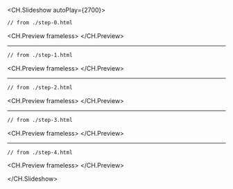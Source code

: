 
<CH.Slideshow autoPlay={2700}>

```html hello.html
// from ./step-0.html
```

<CH.Preview frameless>
  <Demo step={0} />
</CH.Preview>

---

```html hello.html mark=1[40:42]
// from ./step-1.html
```

<CH.Preview frameless>
  <Demo step={1} />
</CH.Preview>

---

```html hello.html mark=2[25:36]
// from ./step-2.html
```

<CH.Preview frameless>
  <Demo step={2} />
</CH.Preview>

---

```html hello.html mark=2[38:44]
// from ./step-3.html
```

<CH.Preview frameless>
  <Demo step={3} />
</CH.Preview>

---

```html hello.html mark=3[30:40]
// from ./step-4.html
```

<CH.Preview frameless>
  <Demo step={4} />
</CH.Preview>

</CH.Slideshow>
